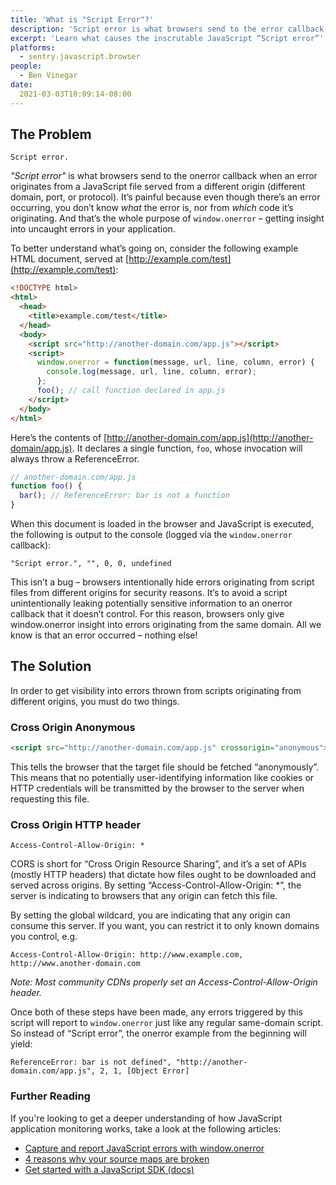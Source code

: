 ```yaml
---
title: 'What is "Script Error"?'
description: 'Script error is what browsers send to the error callback when an error originates from a JavaScript file served from a different origin.'
excerpt: 'Learn what causes the inscrutable JavaScript “Script error”'
platforms:
  - sentry.javascript.browser
people:
  - Ben Vinegar
date:
  2021-03-03T10:09:14-08:00
---
```


## The Problem

```
Script error.
```

_"Script error"_ is what browsers send to the onerror callback when an error originates from a JavaScript file served from a different origin (different domain, port, or protocol). It’s painful because even though there’s an error occurring, you don’t know _what_ the error is, nor from _which_ code it’s originating. And that’s the whole purpose of `window.onerror` – getting insight into uncaught errors in your application.

To better understand what’s going on, consider the following example HTML document, served at [http://example.com/test](http://example.com/test):

```html
<!DOCTYPE html>
<html>
  <head>
    <title>example.com/test</title>
  </head>
  <body>
    <script src="http://another-domain.com/app.js"></script>
    <script>
      window.onerror = function(message, url, line, column, error) {
        console.log(message, url, line, column, error);
      };
      foo(); // call function declared in app.js
    </script>
  </body>
</html>
```

Here’s the contents of [http://another-domain.com/app.js](http://another-domain/app.js). It declares a single function, `foo`, whose invocation will always throw a ReferenceError.

```javascript
// another-domain.com/app.js
function foo() {
  bar(); // ReferenceError: bar is not a function
}
```

When this document is loaded in the browser and JavaScript is executed, the following is output to the console (logged via the `window.onerror` callback):

```
"Script error.", "", 0, 0, undefined
```

This isn’t a bug – browsers intentionally hide errors originating from script files from different origins for security reasons. It’s to avoid a script unintentionally leaking potentially sensitive information to an onerror callback that it doesn’t control. For this reason, browsers only give window.onerror insight into errors originating from the same domain. All we know is that an error occurred – nothing else!

## The Solution

In order to get visibility into errors thrown from scripts originating from different origins, you must do two things.

### Cross Origin Anonymous

```html
<script src="http://another-domain.com/app.js" crossorigin="anonymous"></script>
```

This tells the browser that the target file should be fetched “anonymously”. This means that no potentially user-identifying information like cookies or HTTP credentials will be transmitted by the browser to the server when requesting this file.

### Cross Origin HTTP header

```
Access-Control-Allow-Origin: *
```

CORS is short for “Cross Origin Resource Sharing”, and it’s a set of APIs (mostly HTTP headers) that dictate how files ought to be downloaded and served across origins. By setting “Access-Control-Allow-Origin: \*”, the server is indicating to browsers that any origin can fetch this file.

By setting the global wildcard, you are indicating that any origin can consume this server. If you want, you can restrict it to only known domains you control, e.g.

```
Access-Control-Allow-Origin: http://www.example.com, http://www.another-domain.com
```

<p>
  <em>
    Note: Most community CDNs properly set an Access-Control-Allow-Origin
    header.
  </em>
</p>

Once both of these steps have been made, any errors triggered by this script will report to `window.onerror` just like any regular same-domain script. So instead of “Script error”, the onerror example from the beginning will yield:

```
ReferenceError: bar is not defined", "http://another-domain.com/app.js", 2, 1, [Object Error]
```

### Further Reading

If you're looking to get a deeper understanding of how JavaScript application monitoring works, take a look at the following articles:

- [Capture and report JavaScript errors with window.onerror](https://blog.sentry.io/client-javascript-reporting-window-onerror)
- [4 reasons why your source maps are broken](https://blog.sentry.io/4-reasons-why-your-source-maps-are-broken)
- [Get started with a JavaScript SDK (docs)](https://docs.sentry.io/platforms/javascript)
